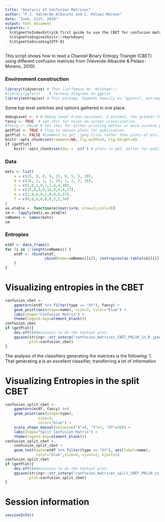 ```yaml
---
title: "Analysis of Confusion Matrices"
author: "F.J. Valverde-Albacete and C. Pelaez-Moreno"
date: "June, 21st, 2018"
output: html_document
vignette: > 
  %\VignetteIndexEntry{A first guide to use the CBET for confusion matrix evaluation}
  %\VignetteEngine{knitr::rmarkdown}
  %\VignetteEncoding{UTF-8}
---
```

This script shows how to read a Channel Binary Entropy Triangle (CBET) using different confusion matrices from (Valverde-Albacete & Peláez-Moreno, 2010).


### Environment construction
```r
library(tidyverse) # That (in)famous Mr. Wickham!;)
#library(ggtern)    # Ternary diagrams on ggplot
library(entropies) # This package. Depends heavily on "ggtern", entropy", "infotheory".
```

Some top level switches and options gathered in one place. 
```r
debugLevel <- 0 # Debug level 0-non-existent, 1-minimal, the greater the more verbose.
fancy <- TRUE  # set this for nicer on-screen visualization.
#fancy <- FALSE # Set this for either printing matter or more austere plots.
getPlot <- TRUE # Flag to obtain plots for publication. 
getPlot <- FALSE #Comment to get .jpeg files rather than plots of ets.
knitr::opts_chunk$set(comment=NA, fig.width=6, fig.height=4)
if (getPlot)
    knitr::opts_chunk$set(dev = 'pdf') # plots in pdf, better for publication
```

### Data

```r
mats <- list(
    a = c(15, 0, 0, 0, 15, 0, 5, 5, 20),
    b = c(16, 2, 1, 2, 16, 1, 2, 2, 18),
    c = c(1,0,1,0,1,1,4,4,48),
    d = c(15,0,0,0,18,0,0,0,27),
    e = c(1,0,0,0,2,0,0,0,57),
    f = c(0,0,0,0,0,0,5,5,50)
)
as.atable <- function(m){matrix(m, nrow=3,ncol=3)}
cm <- lapply(mats,as.atable)
cmNames <- names(mats)
cm
```

### Entropies

```r
etdf <- data.frame()
for (i in 1:length(cmNames)) {
    etdf <- rbind(etdf,
                  cbind(name=cmNames[[i]], jentropies(as.table(cm[[i]])))
    )
}
```

# Visualizing entropies in the CBET

```r
confusion_cbet <- 
    ggmetern(etdf %>% filter(type == "XY"), fancy) +
    geom_point(aes(shape=name), size=3, color="blue") +
    labs(shape="Confusion Matrix") +
    theme(legend.key=element_blank())
confusion_cbet
if (getPlot){
    dev.off()#Necessary to do the textual plot.
    ggsave(stringr::str_interp("confusion_matrices_CBET_PRL10_in_R.jpeg"),
           plot=confusion_cbet)
}
```

The analysis of the classifiers generating the matrices is the following:
1. That generating a is an excellent classifier, transferring a lot of information 

# Visualizing Entropies in the split CBET

```r
confusion_split_cbet <- 
    ggmetern(etdf, fancy) %+% 
    geom_point(aes(shape=type), 
               size=3, 
               color="blue") +
    scale_shape_manual(values=c("X"=4, "Y"=1, "XY"=20)) +
    labs(shape="Split Confusion Matrix") +
    theme(legend.key=element_blank())
confusion_split_cbet <-  
    confusion_split_cbet + 
    geom_text(data=etdf %>% filter(type == "XY"), aes(label=name), 
              color="blue",size=4, vjust=2, hjust=1)
confusion_split_cbet
if (getPlot){
    dev.off()#Necessary to do the textual plot.
    ggsave(stringr::str_interp("confusion_matrices_split_CBET_PRL10_in_R.jpeg"),
           plot=confusion_split_cbet)
}

```

# Session information

```r
sessionInfo()
```
